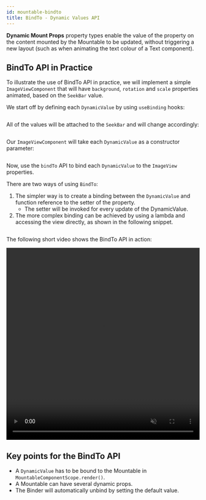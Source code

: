```yaml
---
id: mountable-bindto
title: BindTo - Dynamic Values API
---
```


**Dynamic Mount Props** property types enable the value of the property on the content mounted by the Mountable to be updated, without triggering a new layout (such as when animating the text colour of a Text component).

## BindTo API in Practice

To illustrate the use of BindTo API in practice, we will implement a simple `ImageViewComponent` that will have `background`, `rotation` and `scale` properties animated, based on the `SeekBar` value.

We start off by defining each `DynamicValue` by using `useBinding` hooks:

```kotlin file=sample/src/main/java/com/facebook/samples/litho/kotlin/mountables/bindto/MountableBindToExampleComponent.kt start=start_bindTo_useBinding_code end=end_bindTo_useBinding_code
```

All of the values will be attached to the `SeekBar` and will change accordingly:

```kotlin file=sample/src/main/java/com/facebook/samples/litho/kotlin/mountables/bindto/MountableBindToExampleComponent.kt start=start_bindTo_seekbar_code end=end_bindTo_seekbar_code
```

Our `ImageViewComponent` will take each `DynamicValue` as a constructor parameter:

```kotlin file=sample/src/main/java/com/facebook/samples/litho/kotlin/mountables/bindto/ImageViewComponent.kt start=start_bindTo_imagecomponent_code end=end_bindTo_imagecomponent_code
```

Now, use the `bindTo` API to bind each `DynamicValue` to the `ImageView` properties.

There are two ways of using `BindTo`:

1. The simpler way is to create a binding between the `DynamicValue` and function reference to the setter of the property.
   * The setter will be invoked for every update of the DynamicValue.
1. The more complex binding can be achieved by using a lambda and accessing the view directly, as shown in the following snippet.

```kotlin file=sample/src/main/java/com/facebook/samples/litho/kotlin/mountables/bindto/ImageViewComponent.kt start=start_bindTo_binding_code end=end_bindTo_binding_code
```

The following short video shows the BindTo API in action:

<video loop="true" autoplay="true" class="video" width="100%" height="500px" muted="true">
  <source type="video/webm" src={useBaseUrl("/videos/bindToAPI.mov")}></source>
  <p>Your browser does not support the video element.</p>
</video>

## Key points for the BindTo API

* A `DynamicValue` has to be bound to the Mountable in `MountableComponentScope.render()`.
* A Mountable can have several dynamic props.
* The Binder will automatically unbind by setting the default value.
